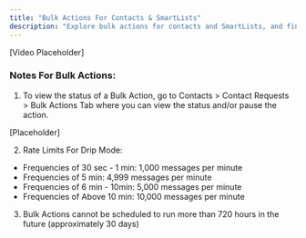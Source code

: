```yaml
---
title: "Bulk Actions For Contacts & SmartLists"
description: "Explore bulk actions for contacts and SmartLists, and find notes on their functionalities."
---
```



[Video Placeholder]

### Notes For Bulk Actions:

1. To view the status of a Bulk Action, go to Contacts > Contact Requests > Bulk Actions Tab where you can view the status and/or pause the action.

[Placeholder]

2. Rate Limits For Drip Mode:

-   Frequencies of 30 sec - 1 min: 1,000 messages per minute
-   Frequencies of 5 min: 4,999 messages per minute
-   Frequencies of 6  min - 10min: 5,000 messages per minute
-   Frequencies of Above 10 min: 10,000 messages per minute

3. Bulk Actions cannot be scheduled to run more than 720 hours in the future (approximately 30 days)